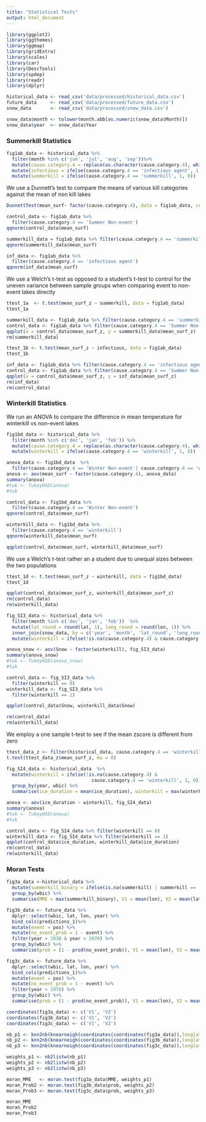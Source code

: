 ```yaml
---
title: "Statistical Tests"
output: html_document
---
```



```r
library(ggplot2)
library(ggthemes)
library(ggmap)
library(gridExtra)
library(scales)
library(car)
library(DescTools)
library(spdep)
library(readr)
library(dplyr)
```


```r
historical_data <- read_csv('data/processed/historical_data.csv')
future_data     <- read_csv('data/processed/future_data.csv')
snow_data       <- read_csv('data/processed/snow_data.csv') 

snow_data$month <- tolower(month.abb[as.numeric(snow_data$Month)])
snow_data$year  <- snow_data$Year
```


### Summerkill Statistics

```r
fig1ab_data <- historical_data %>% 
  filter(month %in% c('jun', 'jul', 'aug', 'sep'))%>%
  mutate(cause.category.4 = replace(as.character(cause.category.4), which(is.na(cause.category.4)), 'Summer Non-event'))%>%
  mutate(infectious = ifelse(cause.category.4 == 'infectious agent', 1, 0))%>% 
  mutate(summerkill = ifelse(cause.category.4 == 'summerkill', 1, 0))
```

We use a Dunnett's test to compare the means of various kill categories against the mean of non kill lakes

```r
DunnettTest(mean_surf~ factor(cause.category.4), data = fig1ab_data, control = 'Summer Non-event')
```

```r
control_data <- fig1ab_data %>% 
  filter(cause.category.4 == 'Summer Non-event')
qqnorm(control_data$mean_surf)
```

```r
summerkill_data = fig1ab_data %>% filter(cause.category.4 == 'summerkill')
qqnorm(summerkill_data$mean_surf)
```

```r
inf_data <- fig1ab_data %>%
  filter(cause.category.4 == 'infectious agent')
qqnorm(inf_data$mean_surf)
```

We use a Welch's t-test as opposed to a student's t-test to control for the uneven variance between sample groups when comparing event to non-event lakes directly 

```r
ttest_1a  <- t.test(mean_surf_z ~ summerkill, data = fig1ab_data)
ttest_1a
```

```r
summerkill_data <- fig1ab_data %>% filter(cause.category.4 == 'summerkill')
control_data <- fig1ab_data %>% filter(cause.category.4 == 'Summer Non-event')
qqplot(x = control_data$mean_surf_z, y = summerkill_data$mean_surf_z)
rm(summerkill_data)
```


```r
ttest_1b <- t.test(mean_surf_z ~ infectious, data = fig1ab_data)
ttest_1b
```

```r
inf_data <- fig1ab_data %>% filter(cause.category.4 == 'infectious agent')
control_data <- fig1ab_data %>% filter(cause.category.4 == 'Summer Non-event')
qqplot(x = control_data$mean_surf_z, y = inf_data$mean_surf_z)
rm(inf_data)
rm(control_data)
```


### Winterkill Statistics

We run an ANOVA to compare the difference in mean temperature for winterkill vs non-event lakes

```r
fig1bd_data <- historical_data %>%
  filter(month %in% c('dec', 'jan', 'feb')) %>%
  mutate(cause.category.4 = replace(as.character(cause.category.4), which(is.na(cause.category.4)), 'Winter Non-event')) %>% 
  mutate(winterkill = ifelse(cause.category.4 == 'winterkill', 1, 0))

anova_data <- fig1bd_data  %>% 
  filter(cause.category.4 == 'Winter Non-event'| cause.category.4 == 'winterkill')
anova <- aov(mean_surf ~ factor(cause.category.4), anova_data)
summary(anova)
#tuk <- TukeyHSD(anova)
#tuk
```

```r
control_data <- fig1bd_data %>%
  filter(cause.category.4 == 'Winter Non-event')
qqnorm(control_data$mean_surf)
```

```r
winterkill_data <- fig1bd_data %>% 
  filter(cause.category.4 == 'winterkill')
qqnorm(winterkill_data$mean_surf)
```

```r
qqplot(control_data$mean_surf, winterkill_data$mean_surf)
```

We use a Welch's t-test rather an a student due to unequal sizes between the two populations


```r
ttest_1d <- t.test(mean_surf_z ~ winterkill, data = fig1bd_data)
ttest_1d
```

```r
qqplot(control_data$mean_surf_z, winterkill_data$mean_surf_z)
rm(control_data)
rm(winterkill_data)
```


```r
fig_SI3_data <- historical_data %>%   
  filter(month %in% c('dec', 'jan', 'feb'))  %>%
  mutate(lat_round = round(lat, 1), long_round = round(lon, 1)) %>%
  inner_join(snow_data, by = c('year', 'month', 'lat_round', 'long_round')) %>%
  mutate(winterkill = ifelse(!is.na(cause.category.4) & cause.category.4 == 'winterkill', 1, 0))

anova_snow <- aov(Snow ~ factor(winterkill), fig_SI3_data)
summary(anova_snow)
#tuk <- TukeyHSD(anova_snow)
#tuk
```

```r
control_data <- fig_SI3_data %>%
  filter(winterkill == 0)
winterkill_data <- fig_SI3_data %>% 
  filter(winterkill == 1)

qqplot(control_data$Snow, winterkill_data$Snow)

rm(control_data)
rm(winterkill_data)

```
We employ a one sample t-test to see if the mean zscore is different from zero

```r
ttest_data_z <- filter(historical_data, cause.category.4 == 'winterkill')
t.test(ttest_data_z$mean_surf_z, mu = 0)
```



```r
fig_SI4_data <- historical_data  %>%
  mutate(winterkill = ifelse(!is.na(cause.category.4) & 
                               cause.category.4 == 'winterkill', 1, 0)) %>%
  group_by(year, wbic) %>%
  summarise(ice_duration = mean(ice_duration), winterkill = max(winterkill))

anova <- aov(ice_duration ~ winterkill, fig_SI4_data)
summary(anova)
#tuk <- TukeyHSD(anova)
#tuk
```


```r
control_data <- fig_SI4_data %>% filter(winterkill == 0)
winterkill_data <- fig_SI4_data %>% filter(winterkill == 1)
qqplot(control_data$ice_duration, winterkill_data$ice_duration)
rm(control_data)
rm(winterkill_data)
```


### Moran Tests



```r
fig3a_data <-historical_data %>%
  mutate(summerkill_binary = ifelse(is.na(summerkill) | summerkill == 'neg', 0 , 1)) %>%
  group_by(wbic) %>%
  summarise(MME = max(summerkill_binary), V1 = mean(lon), V2 = mean(lat))

fig3b_data <- future_data %>%
  dplyr::select(wbic, lat, lon, year) %>%
  bind_cols(predictions_1)%>%
  mutate(event = pos) %>%
  mutate(no_event_prob = 1 - event) %>%
  filter(year > 2030 & year < 2070) %>%
  group_by(wbic) %>%
  summarise(prob = (1 - prod(no_event_prob)), V1 = mean(lon), V2 = mean(lat)) 

fig3c_data <- future_data %>%
  dplyr::select(wbic, lat, lon, year) %>%
  bind_cols(predictions_1)%>%
  mutate(event = pos) %>%
  mutate(no_event_prob = 1 - event) %>%
  filter(year > 2070) %>%
  group_by(wbic) %>%
  summarise(prob = (1 - prod(no_event_prob)), V1 = mean(lon), V2 = mean(lat)) 

coordinates(fig3a_data) <- c('V1', 'V2')
coordinates(fig3b_data) <- c('V1', 'V2')
coordinates(fig3c_data) <- c('V1', 'V2')

nb_p1 <- knn2nb(knearneigh(coordinates(coordinates(fig3a_data)),longlat = TRUE, k = 2))
nb_p2 <- knn2nb(knearneigh(coordinates(coordinates(fig3b_data)),longlat = TRUE, k = 2))
nb_p3 <- knn2nb(knearneigh(coordinates(coordinates(fig3c_data)),longlat = TRUE, k = 2))

weights_p1 <- nb2listw(nb_p1)
weights_p2 <- nb2listw(nb_p2)
weights_p3 <- nb2listw(nb_p3)

moran_MME   <- moran.test(fig3a_data$MME, weights_p1)
moran_Prob2 <- moran.test(fig3b_data$prob, weights_p2)
moran_Prob3 <- moran.test(fig3c_data$prob, weights_p3)

moran_MME
moran_Prob2
moran_Prob3
```